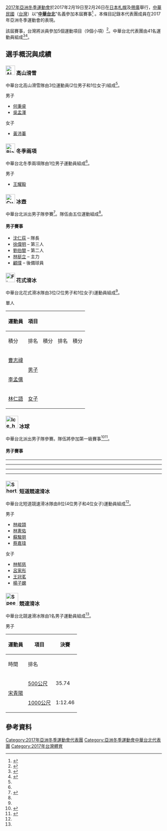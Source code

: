 {{Infobox Country Asian Games
|NOC=TPE
|year=2017
|edition=冬季
|competitors= 
|sports=5
|flagbearer=[[沈延縉|沈延縉]](開幕典禮)<br/>[[林仁語|林仁語]](閉幕典禮)
|gold=
|silver=
|bronze=
|total=
|rank=
}}
[[2017年亞洲冬季運動會|2017年亞洲冬季運動會]]於2017年2月19日至2月26日在[[日本|日本]][[札幌|札幌]]及[[帶廣|帶廣]]舉行，[[中華民國|中華民國]]（[[台灣|台灣]]）以“'''[[中華台北|中華台北]]'''”名義參加本屆賽事<ref>{{cite web |url=http://www.ocasia.org/Game/GameParticular.aspx?9QoyD9QEWPenUzDm9A5cxw== |title=Sapporo 2017 |website=www.ocasia.org/ |publisher=[[亞洲奧林匹克理事會|亞洲奧林匹克理事會]] |access-date=25 November 2016 |deadurl=yes |archiveurl=https://web.archive.org/web/20161111113043/http://www.ocasia.org/Game/GameParticular.aspx?9QoyD9QEWPenUzDm9A5cxw== |archivedate=2016年11月11日 |df= }}</ref> 。本條目記錄本代表團成員在2017年亞洲冬季運動會的表現。

該屆賽事，台灣將派員參加5個運動項目（9個小項）<ref>{{cite web |url=https://sapporo2017.org/site/news-en/12161.html |title=2017 Sapporo AWG sport entries by NOC |date=16 December 2016 |website=www.sapporo2017.org |publisher=8th Sapporo Asian Winter Games Organizing Committee |access-date=16 December 2016 |deadurl=yes |archiveurl=https://web.archive.org/web/20161220185609/https://sapporo2017.org/site/news-en/12161.html |archivedate=2016年12月20日 }}</ref>。中華台北代表團由41名運動員組成<ref>{{cite web |url=http://www.tpenoc.net/?p=8375 |title=Chinese Taipei will attend the 8th Sapporo Asian Winter Games in 2017 |trans-title=我國參加2017年第8屆札幌亞洲冬季運動會授旗典禮 |language=zh |date=9 February 2017 |website=www.tpenoc.net/ |publisher=[[中華奧林匹克委員會|中華奧林匹克委員會]] |access-date=11 February 2017 |archive-url=https://web.archive.org/web/20170212093456/http://www.tpenoc.net/?p=8375 |archive-date=2017-02-12 |dead-url=yes }}</ref><ref name=team>{{cite web |url=http://www.tpenoc.net/wp-content/uploads/2017/02/2017%E6%9C%AD%E5%B9%8C%E4%BA%9E%E5%86%AC%E9%81%8B%E5%9C%98%E5%93%A1%E6%89%8B%E5%86%8C-1.pdf?gid=6 |title=Chinese Taipei Delegation for the 8th Sapporo Winter Asian Games 2017 |language=zh,en |date=13 February 2017 |website=www.tpenoc.net/ |publisher=[[中華奧林匹克委員會|中華奧林匹克委員會]] |access-date=13 February 2017 |archive-url=https://web.archive.org/web/20170213165605/http://www.tpenoc.net/wp-content/uploads/2017/02/2017%E6%9C%AD%E5%B9%8C%E4%BA%9E%E5%86%AC%E9%81%8B%E5%9C%98%E5%93%A1%E6%89%8B%E5%86%8C-1.pdf?gid=6 |archive-date=2017-02-13 |dead-url=yes }}</ref>。

== 選手概況與成績 ==
=== [[File:Alpine_skiing_pictogram.svg|30px]] 高山滑雪 === 
{{main|2017年亞洲冬季運動會高山滑雪比賽}}
中華台北高山滑雪隊由3位運動員(2位男子和1位女子)組成<ref name="team"/>。

;男子
*[[何秉睿|何秉睿]]
*[[吳孟澤|吳孟澤]]
;女子
*[[黃沛蓁|黃沛蓁]]

=== [[File:Biathlon_pictogram.svg|30px]] 冬季兩項 ===
{{main|2017年亞洲冬季運動會冬季兩項比賽}}
中華台北冬季兩項隊由1位男子運動員組成<ref name="team"/>。

;男子
*[[王耀毅|王耀毅]]

=== [[File:Curling_pictogram.svg|30px]] 冰壺 === 
{{main|2017年亞洲冬季運動會冰壺比賽}}
中華台北派出男子隊參賽<ref>{{cite web |url=https://sapporo2017.org/uploaded/attachment/5220.pdf |title=Curling Playing Schedule for the 8th Asian Winter Games Sapporo 2017 |date=27 January 2017 |website=www.sapporo2017.org/ |publisher=2017 Asian Winter Games Organizing Committee |access-date=27 January 2017 |deadurl=yes |archiveurl=https://web.archive.org/web/20170127013015/https://sapporo2017.org/uploaded/attachment/5220.pdf |archivedate=2017年1月27日 }}</ref>。隊伍由五位運動組成<ref name="team"/>。

====男子賽事====
{{main|2017年亞洲冬季運動會男子冰壺比賽}}
*[[沈仁荻|沈仁荻]] – 隊長
*[[徐偉明|徐偉明]] – 第三人
*[[劉伯闓|劉伯闓]] – 第二人
*[[林挺立|林挺立]] – 主力
*[[顧璞|顧璞]] – 後備球員


=== [[File:Figure_skating_pictogram.svg|30px]] 花式滑冰 ===
{{main|2017年亞洲冬季運動會花式滑冰比賽}}
中華台北花式滑冰隊由3位(2位男子和1位女子)運動員組成<ref name="team"/>。

;單人
{|class="wikitable" style="font-size:90%" 
|-
! rowspan="2"|運動員
! rowspan="2"|項目
! colspan="2"|{{abbr|SP|短曲}}
! colspan="2"|{{abbr|FP|長曲}}
! colspan="2"|總分
|-
!積分
!排名
!積分
!排名
!積分
!排名
|-align="center"
|align="left"|[[曹志禕|曹志禕]]
|rowspan="2" align="left"|[[2017年亞洲冬季運動會花式滑冰比賽結果#男子單人|男子]]
|
|
|
|
|
|
|-align="center"
|align="left"|[[李孟儒|李孟儒]]
|
|
|
|
|
|
|-align="center"
|align="left"|[[林仁語|林仁語]]
|align="left"|[[2017年亞洲冬季運動會花式滑冰比賽結果#女子單人|女子]]
|
|
|
|
|
|
|}

===[[File:Ice_hockey_pictogram.svg|40px]] 冰球===
{{main|2017年亞洲冬季運動會冰球比賽}}
中華台北派出男子隊參賽。隊伍將參加第一級賽事<ref>{{cite web|url=http://nationalteamsoficehockey.com/entry-list-for-hockey-at-the-2017-asian-winter-games/|title=Entry list for hockey at the 2017 Asian Winter Games|date=3 December 2016|website=www.nationalteamsoficehockey.com/|publisher=National Teams of Ice hockey|access-date=3 December 2016|archive-date=2016-12-20|archive-url=https://web.archive.org/web/20161220032252/http://nationalteamsoficehockey.com/entry-list-for-hockey-at-the-2017-asian-winter-games/|dead-url=no}}</ref><ref>{{cite web |url=http://www.insidethegames.biz/index.php/articles/1045420/sapporo-2017-confirm-entrants-in-mens-and-womens-ice-hockey-tournaments |title=Sapporo 2017 confirm entrants in men's and women's ice hockey tournaments |last=Morgan |first=Liam |date=4 January 2017 |website=www.insidethegames.biz/ |publisher=Dunsar Media Ltd. |access-date=4 January 2017 |archive-date=2017-01-05 |archive-url=https://web.archive.org/web/20170105000232/http://www.insidethegames.biz/index.php/articles/1045420/sapporo-2017-confirm-entrants-in-mens-and-womens-ice-hockey-tournaments |dead-url=no }}</ref>。

====男子賽事====
{{main|2017年亞洲冬季運動會男子冰球比賽}}

{{2017年亞洲冬季運動會中華台北男子冰球隊名單}}

{{2017 Asian Winter Games Men's ice hockey division 1 standings}}

{{2017 Asian Winter Games Men's ice hockey division 1 game 2}}
----
{{2017 Asian Winter Games Men's ice hockey division 1 game 6}}
----
{{2017 Asian Winter Games Men's ice hockey division 1 game 7}}
----
{{2017 Asian Winter Games Men's ice hockey division 1 game 10}}
----
{{2017 Asian Winter Games Men's ice hockey division 1 game 13}}

===[[File:Short_track_speed_skating_pictogram.svg|40px]] 短道競速滑冰===
{{main|2017年亞洲冬季運動會短道競速滑冰比賽}}
中華台北短道競速滑冰隊由8位(4位男子和4位女子)運動員組成<ref name="team"/>。

;男子
*[[林峻頡|林峻頡]]
*[[林憲佑|林憲佑]]
*[[蘇駿朋|蘇駿朋]]
*[[蔡嘉瑋|蔡嘉瑋]]

;女子
*[[林郁慈|林郁慈]]
*[[呂家彤|呂家彤]]
*[[王冠茗|王冠茗]]
*[[楊子嫻|楊子嫻]]

===[[File:Speed_skating_pictogram.svg|40px]] 競速滑冰===
{{main|2017年亞洲冬季運動會競速滑冰比賽}}
中華台北競速滑冰隊由1名男子運動員組成<ref name="team"/>。

;男子
{|class="wikitable" style="font-size:90%"
|-
!rowspan=2|運動員
!rowspan=2|項目
!colspan=2|決賽
|-style="font-size:95%"
!時間
!排名
|-align=center 
|align=left rowspan=2|[[宋青陽|宋青陽]]
|align=left|[[2017年亞洲冬季運動會競速滑冰比賽結果#男子500公尺|500公尺]]
|35.74
|9
|-align=center 
|align=left|[[2017年亞洲冬季運動會競速滑冰比賽結果#男子1000公尺|1000公尺]]
|1:12.46
|16
|}

==參考資料==
{{reflist}}

{{模板:2017年亞洲冬季運動會代表團}}
[[Category:2017年亞洲冬季運動會代表團|Category:2017年亞洲冬季運動會代表團]]
[[Category:亞洲冬季運動會中華台北代表團|Category:亞洲冬季運動會中華台北代表團]]
[[Category:2017年台灣體育|Category:2017年台灣體育]]